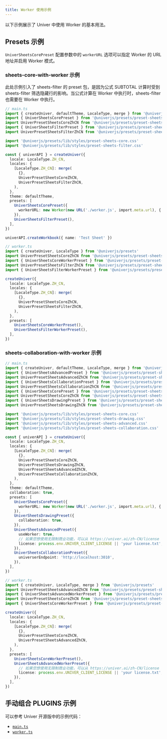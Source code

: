 ```yaml
---
title: Worker 使用示例
---
```


以下示例展示了 Univer 中使用 Worker 的基本用法。

## Presets 示例

`UniverSheetsCorePreset` 配置参数中的 `workerURL` 选项可以指定 Worker 的 URL 地址并启用 Worker 模式。

### sheets-core-with-worker 示例

此处示例引入了 sheets-filter 的 preset 包，是因为公式 SUBTOTAL 计算时受到 sheets-filter 筛选隐藏行的影响。当公式计算在 Worker 中执行时，sheets-filter 也需要在 Worker 中执行。

```typescript
// main.ts
import { createUniver, defaultTheme, LocaleType, merge } from '@univerjs/presets'
import { UniverSheetsCorePreset } from '@univerjs/presets/preset-sheets-core'
import UniverPresetSheetsCoreZhCN from '@univerjs/presets/preset-sheets-core/locales/zh-CN'
import { UniverSheetsFilterPreset } from '@univerjs/presets/preset-sheets-filter'
import UniverPresetSheetsFilterZhCN from '@univerjs/presets/preset-sheets-filter/locales/zh-CN'

import '@univerjs/presets/lib/styles/preset-sheets-core.css'
import '@univerjs/presets/lib/styles/preset-sheets-filter.css'

const { univerAPI } = createUniver({
  locale: LocaleType.ZH_CN,
  locales: {
    [LocaleType.ZH_CN]: merge(
      {},
      UniverPresetSheetsCoreZhCN,
      UniverPresetSheetsFilterZhCN,
    ),
  },
  theme: defaultTheme,
  presets: [
    UniverSheetsCorePreset({
      workerURL: new Worker(new URL('./worker.js', import.meta.url), { type: 'module' }),
    }),
    UniverSheetsFilterPreset(),
  ],
})

univerAPI.createWorkbook({ name: 'Test Sheet' })
```

```typescript
// worker.ts
import { createUniver, LocaleType } from '@univerjs/presets'
import UniverPresetSheetsCoreZhCN from '@univerjs/presets/preset-sheets-core/locales/zh-CN'
import { UniverSheetsCoreWorkerPreset } from '@univerjs/presets/preset-sheets-core/worker'
import UniverPresetSheetsFilterZhCN from '@univerjs/presets/preset-sheets-filter/locales/zh-CN'
import { UniverSheetsFilterWorkerPreset } from '@univerjs/presets/preset-sheets-filter/worker'

createUniver({
  locale: LocaleType.ZH_CN,
  locales: {
    [LocaleType.ZH_CN]: merge(
      {},
      UniverPresetSheetsCoreZhCN,
      UniverPresetSheetsFilterZhCN,
    ),
  },
  presets: [
    UniverSheetsCoreWorkerPreset(),
    UniverSheetsFilterWorkerPreset(),
  ],
})
```

### sheets-collaboration-with-worker 示例

```typescript
// main.ts
import { createUniver, defaultTheme, LocaleType, merge } from '@univerjs/presets'
import { UniverSheetsAdvancedPreset } from '@univerjs/presets/preset-sheets-advanced'
import UniverPresetSheetsAdvancedZhCN from '@univerjs/presets/preset-sheets-advanced/locales/zh-CN'
import { UniverSheetsCollaborationPreset } from '@univerjs/presets/preset-sheets-collaboration'
import UniverPresetSheetsCollaborationZhCN from '@univerjs/presets/preset-sheets-collaboration/locales/zh-CN'
import { UniverSheetsCorePreset } from '@univerjs/presets/preset-sheets-core'
import UniverPresetSheetsCoreZhCN from '@univerjs/presets/preset-sheets-core/locales/zh-CN'
import { UniverSheetsDrawingPreset } from '@univerjs/presets/preset-sheets-drawing'
import UniverPresetSheetsDrawingZhCN from '@univerjs/presets/preset-sheets-drawing/locales/zh-CN'

import '@univerjs/presets/lib/styles/preset-sheets-core.css'
import '@univerjs/presets/lib/styles/preset-sheets-drawing.css'
import '@univerjs/presets/lib/styles/preset-sheets-advanced.css'
import '@univerjs/presets/lib/styles/preset-sheets-collaboration.css'

const { univerAPI } = createUniver({
  locale: LocaleType.ZH_CN,
  locales: {
    [LocaleType.ZH_CN]: merge(
      {},
      UniverPresetSheetsCoreZhCN,
      UniverPresetSheetsDrawingZhCN,
      UniverPresetSheetsAdvancedZhCN,
      UniverPresetSheetsCollaborationZhCN,
    ),
  },
  theme: defaultTheme,
  collaboration: true,
  presets: [
    UniverSheetsCorePreset({
      workerURL: new Worker(new URL('./worker.js', import.meta.url), { type: 'module' }),
    }),
    UniverSheetsDrawingPreset({
      collaboration: true,
    }),
    UniverSheetsAdvancedPreset({
      useWorker: true,
      // 如果您想使用无限制商业功能，可以从 https://univer.ai/zh-CN/license 获取 30 天试用许可证
      license: process.env.UNIVER_CLIENT_LICENSE || 'your license.txt',
    }),
    UniverSheetsCollaborationPreset({
      universerEndpoint: 'http://localhost:3010',
    }),
  ],
})
```

```typescript
// worker.ts
import { createUniver, LocaleType, merge } from '@univerjs/presets'
import UniverPresetSheetsAdvancedZhCN from '@univerjs/presets/preset-sheets-advanced/locales/zh-CN'
import { UniverSheetsAdvancedWorkerPreset } from '@univerjs/presets/preset-sheets-advanced/worker'
import UniverPresetSheetsCoreZhCN from '@univerjs/presets/preset-sheets-core/locales/zh-CN'
import { UniverSheetsCoreWorkerPreset } from '@univerjs/presets/preset-sheets-core/worker'

createUniver({
  locale: LocaleType.ZH_CN,
  locales: {
    [LocaleType.ZH_CN]: merge(
      {},
      UniverPresetSheetsCoreZhCN,
      UniverPresetSheetsAdvancedZhCN,
    ),
  },
  presets: [
    UniverSheetsCoreWorkerPreset(),
    UniverSheetsAdvancedWorkerPreset({
      // 如果您想使用无限制商业功能，可以从 https://univer.ai/zh-CN/license 获取 30 天试用许可证
      license: process.env.UNIVER_CLIENT_LICENSE || 'your license.txt',
    }),
  ],
})
```

## 手动组合 PLUGINS 示例

可以参考 Univer 开源版中的示例代码：
- [`main.ts`](https://github.com/dream-num/univer/blob/dev/examples/src/sheets/main.ts)
- [`worker.ts`](https://github.com/dream-num/univer/blob/dev/examples/src/sheets/worker.ts)

